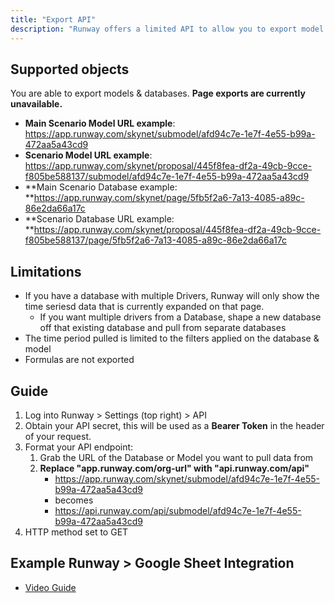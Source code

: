 ```yaml
---
title: "Export API"
description: "Runway offers a limited API to allow you to export model and database views programmatically."
---
```


## Supported objects

You are able to export models & databases. **Page exports are currently unavailable.**

- **Main Scenario Model URL example**: https://app.runway.com/skynet/submodel/afd94c7e-1e7f-4e55-b99a-472aa5a43cd9
- **Scenario Model URL example**: https://app.runway.com/skynet/proposal/445f8fea-df2a-49cb-9cce-f805be588137/submodel/afd94c7e-1e7f-4e55-b99a-472aa5a43cd9
- \*\*Main Scenario Database example: \*\*https://app.runway.com/skynet/page/5fb5f2a6-7a13-4085-a89c-86e2da66a17c
- \*\*Scenario Database URL example: \*\*https://app.runway.com/skynet/proposal/445f8fea-df2a-49cb-9cce-f805be588137/page/5fb5f2a6-7a13-4085-a89c-86e2da66a17c

## Limitations

- If you have a database with multiple Drivers, Runway will only show the time seriesd data that is currently expanded on that page.
  - If you want multiple drivers from a Database, shape a new database off that existing database and pull from separate databases
- The time period pulled is limited to the filters applied on the database & model
- Formulas are not exported

## Guide

1. Log into Runway \> Settings (top right) \> API
2. Obtain your API secret, this will be used as a **Bearer Token** in the header of your request.
3. Format your API endpoint:
   1. Grab the URL of the Database or Model you want to pull data from
   2. **Replace "app.runway.com/org-url" with "api.runway.com/api"**
      - https://app.runway.com/skynet/submodel/afd94c7e-1e7f-4e55-b99a-472aa5a43cd9
      - becomes
      - https://api.runway.com/api/submodel/afd94c7e-1e7f-4e55-b99a-472aa5a43cd9
4. HTTP method set to GET

## Example Runway \> Google Sheet Integration

- [Video Guide](https://www.loom.com/share/3eef1625686548bb8a0359e474336427)